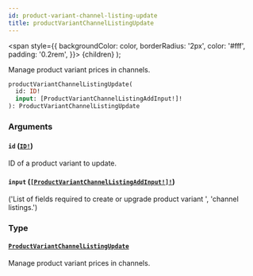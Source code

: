 ```yaml
---
id: product-variant-channel-listing-update
title: productVariantChannelListingUpdate
---
```


<span
style={{
      backgroundColor: color,
      borderRadius: '2px',
      color: '#fff',
      padding: '0.2rem',
    }}>
{children}
</span>
);

Manage product variant prices in channels.

```graphql
productVariantChannelListingUpdate(
  id: ID!
  input: [ProductVariantChannelListingAddInput!]!
): ProductVariantChannelListingUpdate

```

### Arguments

#### `id` ([`ID!`](/api-reference/scalars/id.mdx))

ID of a product variant to update.

#### `input` ([`[ProductVariantChannelListingAddInput!]!`](/api-reference/inputs/product-variant-channel-listing-add-input.mdx))

('List of fields required to create or upgrade product variant ', 'channel listings.')

### Type

#### [`ProductVariantChannelListingUpdate`](/api-reference/objects/product-variant-channel-listing-update.mdx)

Manage product variant prices in channels.

